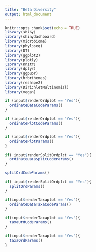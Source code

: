 ```yaml
---
title: "Beta Diversity"
output: html_document
---
```

```r
knitr::opts_chunk$set(echo = TRUE)
library(shiny)
library(shinydashboard)
library(microbiome)
library(phyloseq)
library(DT)
library(ggplot2)
library(plotly)
library(knitr)
library(dplyr)
library(ggpubr)
library(hrbrthemes)
library(reshape2)
library(DirichletMultinomial)
library(vegan)
```
```r
if (input$renderOrdplot == "Yes"){
  ordinateDataCodeParams()
}
```
```r
if (input$renderOrdplot == "Yes"){
  ordinatePlotCodeParams()
}
```
```r
if (input$renderOrdplot == "Yes"){
  ordinatePlotParams()
}
```
```r
if( input$renderSplitOrdplot == "Yes"){
  ordinateDataSplitCodeParams()
}
```
```r
splitOrdCodeParams()
```
```r
if( input$renderSplitOrdplot == "Yes"){
  splitOrdParams()
}
```
```r
if(input$renderTaxaplot == "Yes"){
  ordinateDataTaxaCodeParams()
}
```
```r
if(input$renderTaxaplot == "Yes"){
  taxaOrdCodeParams()
}
```
```r
if(input$renderTaxaplot == "Yes"){
  taxaOrdParams()
}
```
